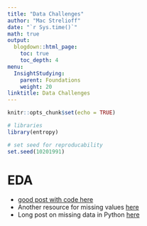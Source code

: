 ```yaml
---
title: "Data Challenges"
author: "Mac Strelioff"
date: "`r Sys.time()`"
math: true
output:
  blogdown::html_page:
    toc: true
    toc_depth: 4
menu:
  InsightStudying:
    parent: Foundations
    weight: 20
linktitle: Data Challenges
---
```


```r
knitr::opts_chunk$set(echo = TRUE)

# libraries
library(entropy)

# set seed for reproducability
set.seed(10201991)
```



# EDA

- [good post with code here](https://towardsdatascience.com/exploratory-data-analysis-eda-a-practical-guide-and-template-for-structured-data-abfbf3ee3bd9)
- Another resource for missing values [here](https://dev.to/tomoyukiaota/visualizing-the-patterns-of-missing-value-occurrence-with-python-46dj)
- Long post on missing data in Python [here](https://towardsdatascience.com/handling-missing-data-for-a-beginner-6d6f5ea53436)









